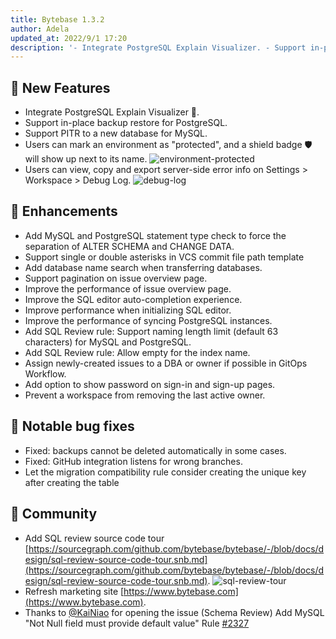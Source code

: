 ```yaml
---
title: Bytebase 1.3.2
author: Adela
updated_at: 2022/9/1 17:20
description: '- Integrate PostgreSQL Explain Visualizer. - Support in-place backup restore for PostgreSQL. - Support PITR to a new database for MySQL. - Users can mark an environment as protected, and a shield badge will show up next to its name.'
---
```



## 🚀 New Features

- Integrate PostgreSQL Explain Visualizer 👀.
- Support in-place backup restore for PostgreSQL.
- Support PITR to a new database for MySQL.
- Users can mark an environment as "protected", and a shield badge 🛡️ will show up next to its name.
  ![environment-protected](/content/changelog/1.3.2/environment-protected.webp)
- Users can view, copy and export server-side error info on Settings > Workspace > Debug Log.
  ![debug-log](/content/changelog/1.3.2/debug-log.webp)

## 🎄 Enhancements

- Add MySQL and PostgreSQL statement type check to force the separation of ALTER SCHEMA and CHANGE DATA.
- Support single or double asterisks in VCS commit file path template
- Add database name search when transferring databases.
- Support pagination on issue overview page.
- Improve the performance of issue overview page.
- Improve the SQL editor auto-completion experience.
- Improve performance when initializing SQL editor.
- Improve the performance of syncing PostgreSQL instances.
- Add SQL Review rule: Support naming length limit (default 63 characters) for MySQL and PostgreSQL.
- Add SQL Review rule: Allow empty for the index name.
- Assign newly-created issues to a DBA or owner if possible in GitOps Workflow.
- Add option to show password on sign-in and sign-up pages.
- Prevent a workspace from removing the last active owner.

## 🐞 Notable bug fixes

- Fixed: backups cannot be deleted automatically in some cases.
- Fixed: GitHub integration listens for wrong branches.
- Let the migration compatibility rule consider creating the unique key after creating the table

## 🎠 Community

- Add SQL review source code tour [https://sourcegraph.com/github.com/bytebase/bytebase/-/blob/docs/design/sql-review-source-code-tour.snb.md](https://sourcegraph.com/github.com/bytebase/bytebase/-/blob/docs/design/sql-review-source-code-tour.snb.md).
  ![sql-review-tour](/content/changelog/1.3.2/sql-review-tour.webp)
- Refresh marketing site [https://www.bytebase.com](https://www.bytebase.com).
- Thanks to [@KaiNiao](https://github.com/KaiNiao) for opening the issue (Schema Review) Add MySQL "Not Null field must provide default value" Rule [#2327](https://github.com/bytebase/bytebase/issues/2327)

<InstallUpgrade />
